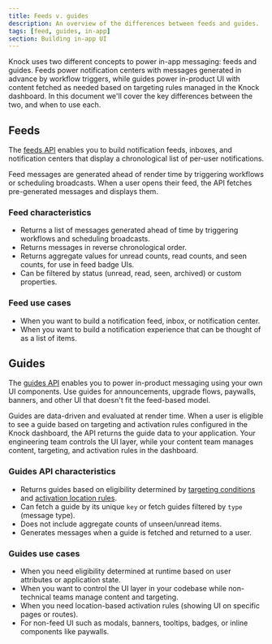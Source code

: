 ```yaml
---
title: Feeds v. guides
description: An overview of the differences between feeds and guides.
tags: [feed, guides, in-app]
section: Building in-app UI
---
```


Knock uses two different concepts to power in-app messaging: feeds and guides. Feeds power notification centers with messages generated in advance by workflow triggers, while guides power in-product UI with content fetched as needed based on targeting rules managed in the Knock dashboard. In this document we'll cover the key differences between the two, and when to use each.

## Feeds

The [feeds API](/api-reference/users/feeds) enables you to build notification feeds, inboxes, and notification centers that display a chronological list of per-user notifications.

Feed messages are generated ahead of render time by triggering workflows or scheduling broadcasts. When a user opens their feed, the API fetches pre-generated messages and displays them.

### Feed characteristics

- Returns a list of messages generated ahead of time by triggering workflows and scheduling broadcasts.
- Returns messages in reverse chronological order.
- Returns aggregate values for unread counts, read counts, and seen counts, for use in feed badge UIs.
- Can be filtered by status (unread, read, seen, archived) or custom properties.

### Feed use cases

- When you want to build a notification feed, inbox, or notification center.
- When you want to build a notification experience that can be thought of as a list of items.

## Guides

The [guides API](/api-reference/users/guides/) enables you to power in-product messaging using your own UI components. Use guides for announcements, upgrade flows, paywalls, banners, and other UI that doesn't fit the feed-based model.

Guides are data-driven and evaluated at render time. When a user is eligible to see a guide based on targeting and activation rules configured in the Knock dashboard, the API returns the guide data to your application. Your engineering team controls the UI layer, while your content team manages content, targeting, and activation rules in the dashboard.

### Guides API characteristics

- Returns guides based on eligibility determined by [targeting conditions](/in-app-ui/guides/create-guides#targeting) and [activation location rules](/in-app-ui/guides/create-guides#activation).
- Can fetch a guide by its unique `key` or fetch guides filtered by `type` (message type).
- Does not include aggregate counts of unseen/unread items.
- Generates messages when a guide is fetched and returned to a user.

### Guides use cases

- When you need eligibility determined at runtime based on user attributes or application state.
- When you want to control the UI layer in your codebase while non-technical teams manage content and targeting.
- When you need location-based activation rules (showing UI on specific pages or routes).
- For non-feed UI such as modals, banners, tooltips, badges, or inline components like paywalls.
